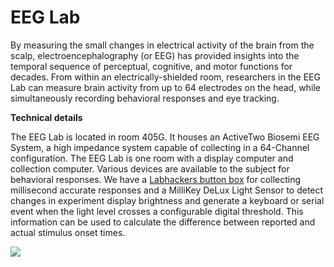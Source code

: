 # **EEG Lab**

By measuring the small changes in electrical activity of the brain from the scalp, electroencephalography (or EEG) has provided insights into the temporal sequence of perceptual, cognitive, and motor functions for decades. From within an electrically-shielded room, researchers in the EEG Lab can measure brain activity from up to 64 electrodes on the head, while simultaneously recording behavioral responses and eye tracking.

**Technical details**

The EEG Lab is located in room 405G. It houses an ActiveTwo Biosemi EEG System, a high impedance system capable of collecting in a 64-Channel configuration. The EEG Lab is one room with a display computer and collection computer. Various devices are available to the subject for behavioral responses. We have a [Labhackers button box](www.labhackers.com/millikey.html) for collecting millisecond accurate responses and a MilliKey DeLux Light Sensor to detect changes in experiment display brightness and generate a keyboard or serial event when the light level crosses a configurable digital threshold. This information can be used to calculate the difference between reported and actual stimulus onset times.

![](/images/IMG_5538.jpg){fig-align="center"}

